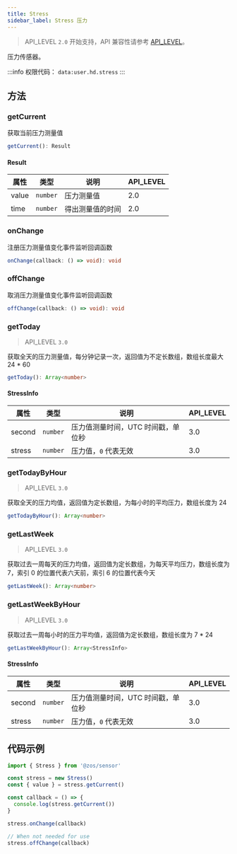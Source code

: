 ```yaml
---
title: Stress
sidebar_label: Stress 压力
---
```


> API_LEVEL `2.0` 开始支持，API 兼容性请参考 [API_LEVEL](../../../../guides/framework/device/compatibility.md)。

压力传感器。

:::info
权限代码： `data:user.hd.stress`
:::

## 方法

### getCurrent

获取当前压力测量值

```ts
getCurrent(): Result
```

#### Result

| 属性  | 类型                | 说明             | API_LEVEL |
| ----- | ------------------- | ---------------- | --------- |
| value | <code>number</code> | 压力测量值       | 2.0       |
| time  | <code>number</code> | 得出测量值的时间 | 2.0       |

### onChange

注册压力测量值变化事件监听回调函数

```ts
onChange(callback: () => void): void
```

### offChange

取消压力测量值变化事件监听回调函数

```ts
offChange(callback: () => void): void
```

### getToday

> API_LEVEL `3.0`

获取全天的压力测量值，每分钟记录一次，返回值为不定长数组，数组长度最大 24 \* 60

```ts
getToday(): Array<number>
```

#### StressInfo

| 属性   | 类型                | 说明                               | API_LEVEL |
| ------ | ------------------- | ---------------------------------- | --------- |
| second | <code>number</code> | 压力值测量时间，UTC 时间戳，单位秒 | 3.0       |
| stress | <code>number</code> | 压力值，`0` 代表无效               | 3.0       |

### getTodayByHour

> API_LEVEL `3.0`

获取全天的压力均值，返回值为定长数组，为每小时的平均压力，数组长度为 24

```ts
getTodayByHour(): Array<number>
```

### getLastWeek

> API_LEVEL `3.0`

获取过去一周每天的压力均值，返回值为定长数组，为每天平均压力，数组长度为 7，索引 0 的位置代表六天前，索引 6 的位置代表今天

```ts
getLastWeek(): Array<number>
```

### getLastWeekByHour

> API_LEVEL `3.0`

获取过去一周每小时的压力平均值，返回值为定长数组，数组长度为 7 \* 24

```ts
getLastWeekByHour(): Array<StressInfo>
```

#### StressInfo

| 属性   | 类型                | 说明                               | API_LEVEL |
| ------ | ------------------- | ---------------------------------- | --------- |
| second | <code>number</code> | 压力值测量时间，UTC 时间戳，单位秒 | 3.0       |
| stress | <code>number</code> | 压力值，`0` 代表无效               | 3.0       |

## 代码示例

```js
import { Stress } from '@zos/sensor'

const stress = new Stress()
const { value } = stress.getCurrent()

const callback = () => {
  console.log(stress.getCurrent())
}

stress.onChange(callback)

// When not needed for use
stress.offChange(callback)
```
